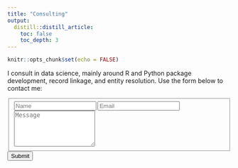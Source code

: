 ```yaml
---
title: "Consulting"
output:
  distill::distill_article:
    toc: false
    toc_depth: 3
---
```


```r
knitr::opts_chunk$set(echo = FALSE)
```

I consult in data science, mainly around R and Python package development, record linkage, and entity resolution. Use the form below to contact me:

<form id="fs-frm" name="simple-contact-form" accept-charset="utf-8" action="https://formspree.io/f/meqnoddy" method="post">
  <fieldset id="fs-frm-inputs">
    <label for="full-name"></label>
    <input type="text" name="name" id="full-name" placeholder="Name" required="">
    <label for="email-address"></label>
    <input type="email" name="_replyto" id="email-address" placeholder="Email" required="">
    <label for="message"></label>
    <textarea rows="5" name="message" id="message" placeholder="Message" required=""></textarea>
    <input type="hidden" name="_subject" id="email-subject" value="Contact Form Submission">
  </fieldset>
  
  <input id="form_button" type="submit" value="Submit">
</form>
